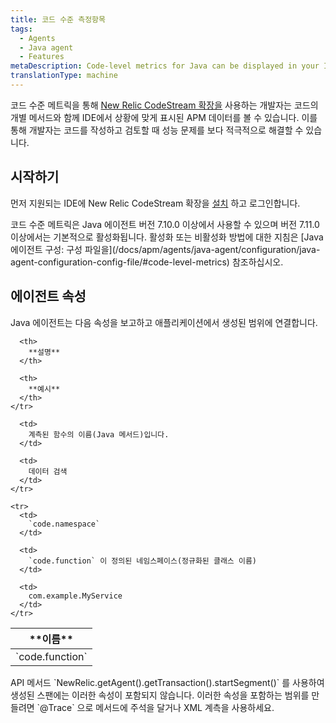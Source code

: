 ```yaml
---
title: 코드 수준 측정항목
tags:
  - Agents
  - Java agent
  - Features
metaDescription: Code-level metrics for Java can be displayed in your IDE using the New Relic CodeStream extension.
translationType: machine
---
```


코드 수준 메트릭을 통해 [New Relic CodeStream 확장을](/docs/codestream/how-use-codestream/performance-monitoring#code-level) 사용하는 개발자는 코드의 개별 메서드와 함께 IDE에서 상황에 맞게 표시된 APM 데이터를 볼 수 있습니다. 이를 통해 개발자는 코드를 작성하고 검토할 때 성능 문제를 보다 적극적으로 해결할 수 있습니다.

## 시작하기

먼저 지원되는 IDE에 New Relic CodeStream 확장을 [설치](/docs/codestream/start-here/install-codestream) 하고 로그인합니다.

<Callout variant="important">
  코드 수준 메트릭은 Java 에이전트 버전 7.10.0 이상에서 사용할 수 있으며 버전 7.11.0 이상에서는 기본적으로 활성화됩니다. 활성화 또는 비활성화 방법에 대한 지침은 [Java 에이전트 구성: 구성 파일을](/docs/apm/agents/java-agent/configuration/java-agent-configuration-config-file/#code-level-metrics) 참조하십시오.
</Callout>

## 에이전트 속성

Java 에이전트는 다음 속성을 보고하고 애플리케이션에서 생성된 범위에 연결합니다.

<table>
  <thead>
    <tr>
      <th style={{ width: "200px" }}>
        **이름**
      </th>

      <th>
        **설명**
      </th>

      <th>
        **예시**
      </th>
    </tr>
  </thead>

  <tbody>
    <tr>
      <td>
        `code.function`
      </td>

      <td>
        계측된 함수의 이름(Java 메서드)입니다.
      </td>

      <td>
        데이터 검색
      </td>
    </tr>

    <tr>
      <td>
        `code.namespace`
      </td>

      <td>
        `code.function` 이 정의된 네임스페이스(정규화된 클래스 이름)
      </td>

      <td>
        com.example.MyService
      </td>
    </tr>
  </tbody>
</table>

<Callout variant="important">
  API 메서드 `NewRelic.getAgent().getTransaction().startSegment()` 를 사용하여 생성된 스팬에는 이러한 속성이 포함되지 않습니다. 이러한 속성을 포함하는 범위를 만들려면 `@Trace` 으로 메서드에 주석을 달거나 XML 계측을 사용하세요.
</Callout>